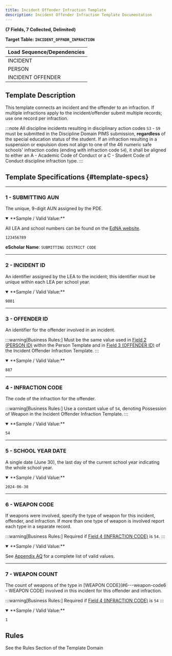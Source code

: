 ```yaml
---
title: Incident Offender Infraction Template
description: Incident Offender Infraction Template Documentation 
---
```


**(7 Fields, 7 Collected, Delimited)**

**Target Table: `INCIDENT_OFFNDR_INFRACTION`**

| **Load Sequence/Dependencies** |
|--------------------------------|
| INCIDENT                       |
| PERSON                         |
| INCIDENT OFFENDER              |


## Template Description
This template connects an incident and the offender to an infraction. If multiple infractions apply to the incident/offender submit multiple records; use one record per infraction.

:::note
All discipline incidents resulting in disciplinary action codes `S3` - `S9` must be submitted in the Discipline Domain PIMS submission, **regardless** of the special education status of the student. If an infraction resulting in a suspension or expulsion does not align to one of the 46 numeric safe schools' infraction codes (ending with infraction code `54`), it shall be aligned to either an A - Academic Code of Conduct or a C - Student Code of Conduct discipline infraction type.
:::

## Template Specifications {#template-specs}

---
### 1 - SUBMITTING AUN
<p><Badge color="required" /> <Badge color="key" /> <Badge length={9} /></p>

The unique, 9-digit AUN assigned by the PDE.

<details open>
<summary>**Sample / Valid Value:**</summary>

All LEA and school numbers can be found on the [EdNA website](http://www.edna.pa.gov/Screens/wfHome.aspx).

`123456789`
</details>

**eScholar Name**: `SUBMITTING DISTRICT CODE`

---
### 2 - INCIDENT ID
<p><Badge color="required" /> <Badge color="key" /> <Badge length={30} /></p>

An identifier assigned by the LEA to the incident; this identifier must be unique within each LEA per school year.

<details open>
<summary>**Sample / Valid Value:**</summary>

`9801`
</details>

---
### 3 - OFFENDER ID
<p><Badge color="required" /> <Badge color="key" /> <Badge length={20} /></p>

An identifier for the offender involved in an incident.

:::warning[Business Rules:]
Must be the same value used in [Field 2 (PERSON ID)](#2---person-id) within the Person Template and in [Field 3 (OFFENDER ID)](#3---offender-id) of the Incident Offender Infraction Template.
:::

<details open>
<summary>**Sample / Valid Value:**</summary>

`887`
</details>

---
### 4 - INFRACTION CODE
<p><Badge color="required" /> <Badge color="key" /> <Badge length={2} /></p>

The code of the infraction for the offender.

:::warning[Business Rules:]
Use a constant value of `54`, denoting Possession of Weapon in the Incident Offender Infraction Template.
:::

<details open>
<summary>**Sample / Valid Value:**</summary>

`54`
</details>

---
### 5 - SCHOOL YEAR DATE
<p><Badge color="required" /> <Badge color="key" /> <Badge length={10} /></p>

A single date (June 30), the last day of the current school year indicating the whole school year.

<details open>
<summary>**Sample / Valid Value:**</summary>

`2024-06-30`
</details>

---
### 6 - WEAPON CODE
<p><Badge color="required" /> <Badge color="key" /> <Badge length={20} /></p>

If weapons were involved, specify the type of weapon for this incident, offender, and infraction. If more than one type of weapon is involved report each type in a separate record.

:::warning[Business Rules:]
Required if [Field 4 (INFRACTION CODE)](#4---infraction-code) is `54`.
:::

<details open>
<summary>**Sample / Valid Value:**</summary>

See [Appendix AQ](docs/appendix/appendix-AQ.mdx) for a complete list of valid values.
</details>

---
### 7 - WEAPON COUNT
<p><Badge color="required" /> <Badge color="updateable" /> <Badge length={4} /></p>

The count of weapons of the type in [WEAPON CODE](#6---weapon-code6 - WEAPON CODE) involved in this incident for this offender and infraction.

:::warning[Business Rules:]
Required if [Field 4 (INFRACTION CODE)](#4---infraction-code) is `54`
:::

<details open>
<summary>**Sample / Valid Value:**</summary>

`1`
</details>

## Rules
See the Rules Section of the Template Domain